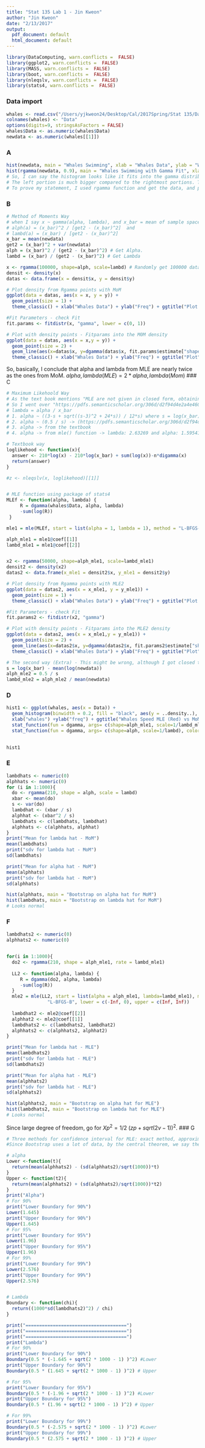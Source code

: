 ```yaml
---
title: "Stat 135 Lab 1 - Jin Kweon"
author: "Jin Kweon"
date: "2/13/2017"
output:
  pdf_document: default
  html_document: default
---
```


```r
library(DataComputing, warn.conflicts =  FALSE)
library(ggplot2, warn.conflicts =  FALSE)
library(MASS, warn.conflicts =  FALSE)
library(boot, warn.conflicts =  FALSE)
library(nleqslv, warn.conflicts =  FALSE)
library(stats4, warn.conflicts =  FALSE)
```

### Data import
```r
whales <- read.csv("/Users/yjkweon24/Desktop/Cal/2017Spring/Stat 135/Data/whales.txt", header = FALSE, dec = ",", stringsAsFactors = FALSE)
colnames(whales) <- "Data"
options(digits=9, stringsAsFactors = FALSE)
whales$Data <- as.numeric(whales$Data)
newdata <- as.numeric(whales[[1]])
```

### A
```r
hist(newdata, main = "Whales Swimming", xlab = "Whales Data", ylab = "Whales Speed")
hist(rgamma(newdata, 0.9), main = "Whales Swimming with Gamma Fit", xlab = "Whales Data", ylab = "Whales Speed") 
# So, I can say the histogram looks like it fits into the gamma distribution. 
# The left portion is much bigger compared to the rightmost portions. The frequency gets smaller rapidly. -> fits into gamma. 
# To prove my statement, I used rgamma function and get the data, and plot them as histogram.
```

### B
```r
# Method of Moments Way
# when I say x ~ gamma(alpha, lambda), and x_bar = mean of sample space (210), expectation(x^2) = get2, 
# alph(a) = (x_bar)^2 / [get2 - (x_bar)^2]  and
# lambd(a) = (x_bar) / [get2 - (x_bar)^2]
x_bar = mean(newdata)
get2 = (x_bar)^2 + var(newdata)
alph = (x_bar)^2 / (get2 - (x_bar)^2) # Get Alpha.
lambd = (x_bar) / (get2 - (x_bar)^2) # Get Lambda

x <- rgamma(100000, shape=alph, scale=lambd) # Randomly get 100000 data from the alpha and lambda I got.
densit <- density(x)
datas <- data.frame(x = densit$x, y = densit$y)

# Plot density from Rgamma points with MoM
ggplot(data = datas, aes(x = x, y = y)) + 
  geom_point(size = 1) +
  theme_classic() + xlab("Whales Data") + ylab("Freq") + ggtitle("Plot Density from random Gamma points with MoM")

#Fit Parameters - check Fit
fit.params <- fitdistr(x, "gamma", lower = c(0, 1))

# Plot with density points - Fitparams into the M0M density
ggplot(data = datas, aes(x = x,y = y)) + 
  geom_point(size = 2) +     
  geom_line(aes(x=datas$x, y=dgamma(datas$x, fit.params$estimate["shape"], fit.params$estimate["rate"])), color="blue", size = 0.5) + 
  theme_classic() + xlab("Whales Data") + ylab("Freq") + ggtitle("Plot")
```

So, basically, I conclude that alpha and lambda from MLE are nearly twice as the ones from MoM.
$alpha, lambda(MLE) = 2*alpha, lambda (Mom)$
### C
```r
# Maximum Likehoold Way
# As the text book mentions "MLE are not given in closed form, obtaining their exact sampling distribution would appear to be intractable. We thus use the bootstrap to approximate these distributions." -> 
# So I went over "https://pdfs.semanticscholar.org/306d/d2f94d4e2a4e460ba26d07aba05c6f0b587a.pdf" and "https://en.wikipedia.org/wiki/Gamma_distribution". I found that Newton's Method is good and I came up with to alphas which are pretty acurate.
# lambda = alpha / x_bar
# 1. alpha ~ ((3-s + sqrt((s-3)^2 + 24*s)) / 12*s) where s = log(x_bar) - mean(log(newdata)) -> within 1.5% of the corrected value (https://en.wikipedia.org/wiki/Gamma_distribution) -> Turn out this is not really accurate -> lambda: 0.3117 and alpha: 0.1889
# 2. alpha ~ (0.5 / s) -> (https://pdfs.semanticscholar.org/306d/d2f94d4e2a4e460ba26d07aba05c6f0b587a.pdf) -> lambda: 2.39133 and alpha: 1.449144
# 3. alpha -> from the textbook
# 4. alpha -> from mle() function -> lambda: 2.63269 and alpha: 1.59541

# Textbook way
loglikehood <- function(x){
  answer <- 210*log(x) - 210*log(x_bar) + sum(log(x))-n*digamma(x)
  return(answer)
}

#z <- nleqslv(x, loglikehood)[[1]]


# MLE function using package of stats4
MLEf <- function(alpha, lambda) {
     R = dgamma(whales$Data, alpha, lambda)
     -sum(log(R))
 }

mle1 = mle(MLEf, start = list(alpha = 1, lambda = 1), method = "L-BFGS-B", lower = c(-Inf, 0), upper = c(Inf, Inf))

alph_mle1 = mle1@coef[[1]]
lambd_mle1 = mle1@coef[[2]]


x2 <- rgamma(50000, shape=alph_mle1, scale=lambd_mle1)
densit2 <- density(x2)
datas2 <- data.frame(x_mle1 = densit2$x, y_mle1 = densit2$y)

# Plot density from Rgamma points with MLE2
ggplot(data = datas2, aes(x = x_mle1, y = y_mle1)) + 
  geom_point(size = 1) +
  theme_classic() + xlab("Whales Data") + ylab("Freq") + ggtitle("Plot Density from random Gamma points with MLE1")

#Fit Parameters - check Fit
fit.params2 <- fitdistr(x2, "gamma")

# Plot with density points - Fitparams into the MLE2 density
ggplot(data = datas2, aes(x = x_mle1,y = y_mle1)) + 
  geom_point(size = 2) +     
  geom_line(aes(x=datas2$x, y=dgamma(datas2$x, fit.params2$estimate["shape"], fit.params2$estimate["rate"])), color="blue", size = 0.5) + 
  theme_classic() + xlab("Whales Data") + ylab("Freq") + ggtitle("Plot")

# The second way (Extra) - This might be wrong, although I got closed to alph_mle1 and lambd_mle1.
s = log(x_bar) - mean(log(newdata))
alph_mle2 = 0.5 / s
lambd_mle2 = alph_mle2 / mean(newdata)
```

### D
```r
hist1 <- ggplot(whales, aes(x = Data)) +
  geom_histogram(binwidth = 0.2, fill = "black", aes(y = ..density..), position = "identity", size = 1) +
  xlab("whales") +ylab("freq") + ggtitle("Whales Speed MLE (Red) vs MoM (Blue)")+
  stat_function(fun = dgamma, args= c(shape=alph_mle1, scale=1/lambd_mle1), color = "red")+
  stat_function(fun = dgamma, args= c(shape=alph, scale=1/lambd), color = "blue")
  

hist1
```

### E
```r
lambdhats <- numeric(0)
alphhats <- numeric(0)
for (i in 1:1000){
  do <- rgamma(210, shape = alph, scale = lambd)
  xbar <- mean(do)
  s <- var(do)
  lambdhat <- (xbar / s)
  alphhat <- (xbar^2 / s)
  lambdhats <- c(lambdhats, lambdhat)
  alphhats <- c(alphhats, alphhat)
}
print("Mean for lambda hat - MoM")
mean(lambdhats)
print("sdv for lambda hat - MoM")
sd(lambdhats)

print("Mean for alpha hat - MoM")
mean(alphhats)
print("sdv for lambda hat - MoM")
sd(alphhats)

hist(alphhats, main = "Bootstrap on alpha hat for MoM")
hist(lambdhats, main = "Bootstrap on lambda hat for MoM")
# Looks normal
```

### F
```r
lambdhats2 <- numeric(0)
alphhats2 <- numeric(0)


for(i in 1:1000){
  do2 <- rgamma(210, shape = alph_mle1, rate = lambd_mle1)
  
  LL2 <- function(alpha, lambda) {
     R = dgamma(do2, alpha, lambda)
     -sum(log(R))
  }
  mle2 = mle(LL2, start = list(alpha = alph_mle1, lambda=lambd_mle1), method =
               "L-BFGS-B", lower = c(-Inf, 0), upper = c(Inf, Inf))
  
  lambdhat2 <- mle2@coef[[2]]
  alphhat2 <- mle2@coef[[1]]
  lambdhats2 <- c(lambdhats2, lambdhat2)
  alphhats2 <- c(alphhats2, alphhat2)
}

print("Mean for lambda hat - MLE")
mean(lambdhats2)
print("sdv for lambda hat - MLE")
sd(lambdhats2)

print("Mean for alpha hat - MLE")
mean(alphhats2)
print("sdv for lambda hat - MLE")
sd(alphhats2)

hist(alphhats2, main = "Bootstrap on alpha hat for MLE")
hist(lambdhats2, main = "Bootstrap on lambda hat for MLE")
# Looks normal
```

Since large degree of freedom, go for $Xp^2 = 1/2 ~ (zp + sqrt(2v-1))^2$. 
### G
```r
# Three methods for confidence interval for MLE: exact method, approximations based on the large sample properties of MLE, and bootstrap confidence intervals. 
#Since Bootstrap uses a lot of data, by the central theorem, we say the distribution is likely to be a normal.

# alpha
Lower <-function(t){
  return(mean(alphhats2) - (sd(alphhats2)/sqrt(1000))*t)
}
Upper <- function(t2){
  return(mean(alphhats2) + (sd(alphhats2)/sqrt(1000))*t2)
}
print("Alpha")
# For 90%
print("Lower Boundary for 90%")
Lower(1.645)
print("Upper Boundary for 90%")
Upper(1.645)
# For 95% 
print("Lower Boundary for 95%")
Lower(1.96)
print("Upper Boundary for 95%")
Upper(1.96)
# For 99%
print("Lower Boundary for 99%")
Lower(2.576)
print("Upper Boundary for 99%")
Upper(2.576)


# Lambda
Boundary <- function(chi){
  return((1000*sd(lambdhats2)^2) / chi)
}

print("=====================================")
print("=====================================")
print("=====================================")
print("Lambda")
# For 90% 
print("Lower Boundary for 90%")
Boundary(0.5 * (-1.645 + sqrt(2 * 1000 - 1) )^2) #Lower
print("Upper Boundary for 90%")
Boundary(0.5 * (1.645 + sqrt(2 * 1000 - 1) )^2) # Upper

# For 95% 
print("Lower Boundary for 95%")
Boundary(0.5 * (-1.96 + sqrt(2 * 1000 - 1) )^2) #Lower
print("Upper Boundary for 95%")
Boundary(0.5 * (1.96 + sqrt(2 * 1000 - 1) )^2) # Upper

# For 99%
print("Lower Boundary for 99%")
Boundary(0.5 * (-2.575 + sqrt(2 * 1000 - 1) )^2) #Lower
print("Upper Boundary for 99%")
Boundary(0.5 * (2.575 + sqrt(2 * 1000 - 1) )^2) # Upper
```


